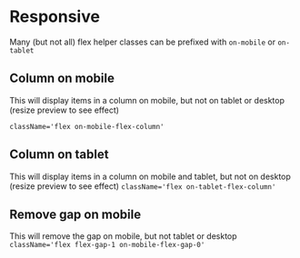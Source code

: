 

<Meta title={getTitle(__filename)} />

# Responsive

Many (but not all) flex helper classes can be prefixed with `on-mobile` or `on-tablet`

## Column on mobile

This will display items in a column on mobile, but not on tablet or desktop (resize preview to see effect)

`className='flex on-mobile-flex-column'`

<div className="border p-2 rounded bg-weak" style={{ width: '320px', resize: 'both', overflow: 'auto' }}>
    <Story id="css-utilities-flexbox-responsive--column-mobile" />
</div>

## Column on tablet

This will display items in a column on mobile and tablet, but not on desktop (resize preview to see effect) `className='flex on-tablet-flex-column'`

<div className="border p-2 rounded bg-weak" style={{ width: '900px', resize: 'both', overflow: 'auto' }}>
    <Story id="css-utilities-flexbox-responsive--column-tablet" />
</div>

## Remove gap on mobile

This will remove the gap on mobile, but not tablet or desktop `className='flex flex-gap-1 on-mobile-flex-gap-0'`

<div className="border p-2 rounded bg-weak mb-4" style={{ width: '320px', resize: 'both', overflow: 'auto' }}>
    <Story id="css-utilities-flexbox-responsive--flex-gap-0" />
</div>

<div className="border p-2 rounded bg-weak" style={{ width: '750px', resize: 'both', overflow: 'auto' }}>
    <Story id="css-utilities-flexbox-responsive--flex-gap-0" />
</div>

<div class="hidden">
    <Primary />
</div>
